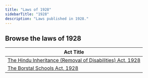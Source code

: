 ```yaml
---
title: "Laws of 1928"
sidebarTitle: "1928"
description: "Laws published in 1928."
---
```


## Browse the laws of 1928

| Act Title |
|-----------|
| [The Hindu Inheritance (Removal of Disabilities) Act, 1928](/laws/act-147) |
| [The Borstal Schools Act, 1928](/laws/act-146) |

